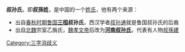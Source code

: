 '''叔孙氏'''，即'''叔孫姓'''，是中国的一个[[姓氏|姓氏]]，他有两个来源：
*出自[[春秋时期|春秋时期]][[鲁国|鲁国]]'''[[三桓|三桓]]叔孙氏'''，西汉学者[[叔孙通|叔孙通]]就是鲁国叔孙氏的后裔
*出自[[北魏|北魏]]宗室乙旃氏，[[魏孝文帝|魏孝文帝]]后改为'''[[河南叔孙氏|河南叔孙氏]]'''，代表有人物[[叔孫建|叔孫建]]
{{disambig}}

[[Category:三字消歧义|Category:三字消歧义]]